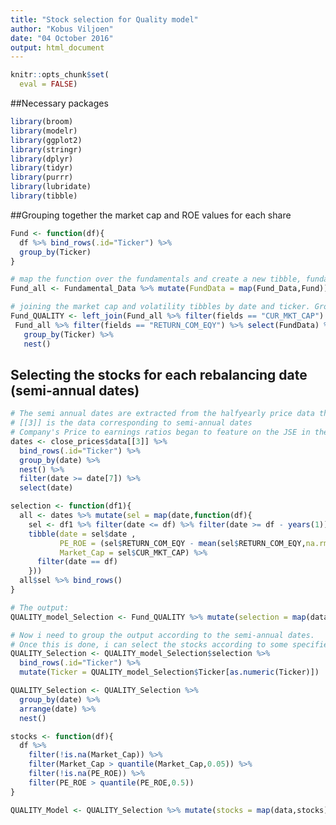```yaml
---
title: "Stock selection for Quality model"
author: "Kobus Viljoen"
date: "04 October 2016"
output: html_document
---
```


```r
knitr::opts_chunk$set(
  eval = FALSE)
```

##Necessary packages
```r
library(broom)
library(modelr)
library(ggplot2)
library(stringr)
library(dplyr)
library(tidyr)
library(purrr)
library(lubridate)
library(tibble)
```


##Grouping together the market cap and ROE values for each share
```r
Fund <- function(df){
  df %>% bind_rows(.id="Ticker") %>%
  group_by(Ticker)
}

# map the function over the fundamentals and create a new tibble, fundamental all named Fund_all
Fund_all <- Fundamental_Data %>% mutate(FundData = map(Fund_Data,Fund))

# joining the market cap and volatility tibbles by date and ticker. Group by ticker and nest
Fund_QUALITY <- left_join(Fund_all %>% filter(fields == "CUR_MKT_CAP") %>% select(FundData) %>% unnest(),
 Fund_all %>% filter(fields == "RETURN_COM_EQY") %>% select(FundData) %>% unnest()) %>%
   group_by(Ticker) %>%
   nest()
```


## Selecting the stocks for each rebalancing date (semi-annual dates)
```r
# The semi annual dates are extracted from the halfyearly price data that was extracted from bloomberg
# [[3]] is the data corresponding to semi-annual dates
# Company's Price to earnings ratios began to feature on the JSE in the 2000's
dates <- close_prices$data[[3]] %>% 
  bind_rows(.id="Ticker") %>% 
  group_by(date) %>% 
  nest() %>% 
  filter(date >= date[7]) %>%
  select(date)

selection <- function(df1){
  all <- dates %>% mutate(sel = map(date,function(df){
    sel <- df1 %>% filter(date <= df) %>% filter(date >= df - years(1))
    tibble(date = sel$date , 
           PE_ROE = (sel$RETURN_COM_EQY - mean(sel$RETURN_COM_EQY,na.rm = T))/sd(sel$RETURN_COM_EQY,na.rm = T),
           Market_Cap = sel$CUR_MKT_CAP) %>%
      filter(date == df)
    }))
  all$sel %>% bind_rows()
}

# The output:
QUALITY_model_Selection <- Fund_QUALITY %>% mutate(selection = map(data,selection))

# Now i need to group the output according to the semi-annual dates.
# Once this is done, i can select the stocks according to some specified rule (Low volatility in this case)
QUALITY_Selection <- QUALITY_model_Selection$selection %>% 
  bind_rows(.id="Ticker") %>%
  mutate(Ticker = QUALITY_model_Selection$Ticker[as.numeric(Ticker)])

QUALITY_Selection <- QUALITY_Selection %>% 
  group_by(date) %>% 
  arrange(date) %>% 
  nest()

stocks <- function(df){
  df %>%
    filter(!is.na(Market_Cap)) %>% 
    filter(Market_Cap > quantile(Market_Cap,0.05)) %>%
    filter(!is.na(PE_ROE)) %>%
    filter(PE_ROE > quantile(PE_ROE,0.5))
}

QUALITY_Model <- QUALITY_Selection %>% mutate(stocks = map(data,stocks))
```
